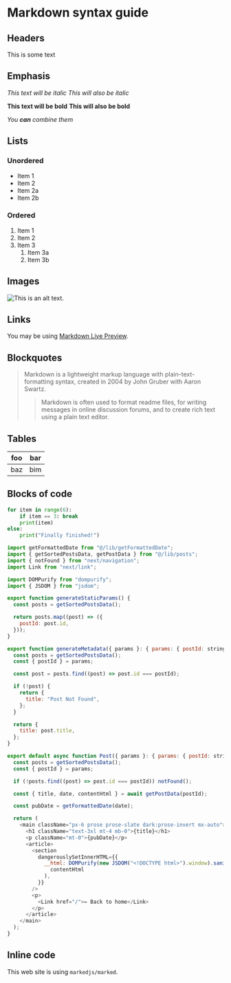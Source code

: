 # Markdown syntax guide

## Headers

This is some text

## Emphasis

*This text will be italic*
_This will also be italic_

**This text will be bold**
__This will also be bold__

_You **can** combine them_

## Lists

### Unordered

* Item 1
* Item 2
* Item 2a
* Item 2b

### Ordered

1. Item 1
2. Item 2
3. Item 3
    1. Item 3a
    2. Item 3b

## Images

![This is an alt text.](/image/sample.webp "This is a sample image.")

## Links

You may be using [Markdown Live Preview](https://markdownlivepreview.com/).

## Blockquotes

> Markdown is a lightweight markup language with plain-text-formatting syntax, created in 2004 by John Gruber with Aaron Swartz.
>
>> Markdown is often used to format readme files, for writing messages in online discussion forums, and to create rich text using a plain text editor.

## Tables

|foo|bar|
|---|---|
|baz|bim|

## Blocks of code
```py
for item in range(6):
    if item == 3: break
    print(item)
else:
    print("Finally finished!")
```


```js showLineNumbers {1-4,8-12} title="sdi test" caption="sdi"
import getFormattedDate from "@/lib/getFormattedDate";
import { getSortedPostsData, getPostData } from "@/lib/posts";
import { notFound } from "next/navigation";
import Link from "next/link";

import DOMPurify from "dompurify";
import { JSDOM } from "jsdom";

export function generateStaticParams() {
  const posts = getSortedPostsData();

  return posts.map((post) => ({
    postId: post.id,
  }));
}

export function generateMetadata({ params }: { params: { postId: string } }) {
  const posts = getSortedPostsData();
  const { postId } = params;

  const post = posts.find((post) => post.id === postId);

  if (!post) {
    return {
      title: "Post Not Found",
    };
  }

  return {
    title: post.title,
  };
}

export default async function Post({ params }: { params: { postId: string } }) {
  const posts = getSortedPostsData();
  const { postId } = params;

  if (!posts.find((post) => post.id === postId)) notFound();

  const { title, date, contentHtml } = await getPostData(postId);

  const pubDate = getFormattedDate(date);

  return (
    <main className="px-6 prose prose-slate dark:prose-invert mx-auto">
      <h1 className="text-3xl mt-4 mb-0">{title}</h1>
      <p className="mt-0">{pubDate}</p>
      <article>
        <section
          dangerouslySetInnerHTML={{
            __html: DOMPurify(new JSDOM("<!DOCTYPE html>").window).sanitize(
              contentHtml
            ),
          }}
        />
        <p>
          <Link href="/">← Back to home</Link>
        </p>
      </article>
    </main>
  );
}
```

## Inline code

This web site is using `markedjs/marked`.
